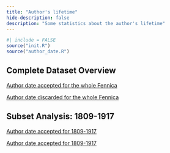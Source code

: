 ```yaml
--- 
title: "Author's lifetime"
hide-description: false
description: "Some statistics about the author's lifetime"
---
```


```r
#| include = FALSE
source("init.R")
source("author_date.R")
```
## Complete Dataset Overview


[Author date accepted for the whole Fennica](dataTable/data_table.html?path=../output.tables/author_date_accepted.csv)

[Author date discarded for the whole Fennica](dataTable/data_table.html?path=../output.tables/author_date_discarded.csv)


## Subset Analysis: 1809-1917

[Author date accepted for 1809-1917](dataTable/data_table.html?path=../output.tables/author_date_accepted_19.csv)

[Author date accepted for 1809-1917](dataTable/data_table.html?path=../output.tables/author_date_accepted_19.csv)



